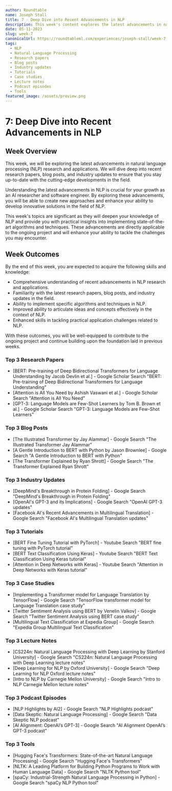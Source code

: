 ```yaml
---
author: Roundtable
name: Joseph Stall
title: 7 - Deep Dive into Recent Advancements in NLP
description: This week's content explores the latest advancements in natural language processing (NLP), including research papers, blog posts, industry updates, tutorials, case studies, lecture notes, podcast episodes, and tools. By the end of the week, learners are expected to have a comprehensive understanding of recent advancements in NLP research and applications, familiarity with the latest resources in the field, and improved skills in implementing NLP algorithms and techniques.
date: 05-11-2023
slug: week-7
canonicalUrl: https://roundtableml.com/experiences/joseph-stall/week-7
tags:
  - NLP
  - Natural Language Processing
  - Research papers
  - Blog posts
  - Industry updates
  - Tutorials
  - Case studies
  - Lecture notes
  - Podcast episodes
  - Tools
featured_image: /assets/preview.png
---
```


# 7: Deep Dive into Recent Advancements in NLP

## Week Overview

This week, we will be exploring the latest advancements in natural language processing (NLP) research and applications. We will dive deep into recent research papers, blog posts, and industry updates to ensure that you stay up-to-date with the cutting-edge developments in the field.

Understanding the latest advancements in NLP is crucial for your growth as an AI researcher and software engineer. By exploring these advancements, you will be able to create new approaches and enhance your ability to develop innovative solutions in the field of NLP.

This week's topics are significant as they will deepen your knowledge of NLP and provide you with practical insights into implementing state-of-the-art algorithms and techniques. These advancements are directly applicable to the ongoing project and will enhance your ability to tackle the challenges you may encounter.

## Week Outcomes

By the end of this week, you are expected to acquire the following skills and knowledge:

- Comprehensive understanding of recent advancements in NLP research and applications.
- Familiarity with the latest research papers, blog posts, and industry updates in the field.
- Ability to implement specific algorithms and techniques in NLP.
- Improved ability to articulate ideas and concepts effectively in the context of NLP.
- Enhanced skills in tackling practical application challenges related to NLP.

With these outcomes, you will be well-equipped to contribute to the ongoing project and continue building upon the foundation laid in previous weeks.

### Top 3 Research Papers

- [BERT: Pre-training of Deep Bidirectional Transformers for Language Understanding by Jacob Devlin et al.] - Google Scholar Search "BERT: Pre-training of Deep Bidirectional Transformers for Language Understanding"
- [Attention is All You Need by Ashish Vaswani et al.] - Google Scholar Search "Attention is All You Need"
- [GPT-3: Language Models are Few-Shot Learners by Tom B. Brown et al.] - Google Scholar Search "GPT-3: Language Models are Few-Shot Learners"

### Top 3 Blog Posts

- [The Illustrated Transformer by Jay Alammar] - Google Search "The Illustrated Transformer Jay Alammar"
- [A Gentle Introduction to BERT with Python by Jason Brownlee] - Google Search "A Gentle Introduction to BERT with Python"
- [The Transformer Explained by Ryan Shrott] - Google Search "The Transformer Explained Ryan Shrott"

### Top 3 Industry Updates

- [DeepMind's Breakthrough in Protein Folding] - Google Search "DeepMind's Breakthrough in Protein Folding"
- [OpenAI's GPT-3 and its Implications] - Google Search "OpenAI GPT-3 updates"
- [Facebook AI's Recent Advancements in Multilingual Translation] - Google Search "Facebook AI's Multilingual Translation updates"

### Top 3 Tutorials

- [BERT Fine Tuning Tutorial with PyTorch] - Youtube Search "BERT fine tuning with PyTorch tutorial"
- [BERT Text Classification Using Keras] - Youtube Search "BERT Text Classification Using Keras tutorial"
- [Attention in Deep Networks with Keras] - Youtube Search "Attention in Deep Networks with Keras tutorial"

### Top 3 Case Studies

- [Implementing a Transformer model for Language Translation by TensorFlow] - Google Search "TensorFlow transformer model for Language Translation case study"
- [Twitter Sentiment Analysis using BERT by Venelin Valkov] - Google Search "Twitter Sentiment Analysis using BERT case study"
- [Multilingual Text Classification at Expedia Group] - Google Search "Expedia Group Multilingual Text Classification"

### Top 3 Lecture Notes

- [CS224n: Natural Language Processing with Deep Learning by Stanford University] - Google Search "CS224n: Natural Language Processing with Deep Learning lecture notes"
- [Deep Learning for NLP by Oxford University] - Google Search "Deep Learning for NLP Oxford lecture notes"
- [Intro to NLP by Carnegie Mellon University] - Google Search "Intro to NLP Carnegie Mellon lecture notes"

### Top 3 Podcast Episodes

- [NLP Highlights by AI2] - Google Search "NLP Highlights podcast"
- [Data Skeptic: Natural Language Processing] - Google Search "Data Skeptic NLP podcast"
- [AI Alignment: OpenAI’s GPT-3] - Google Search "AI Alignment OpenAI’s GPT-3 podcast"

### Top 3 Tools

- [Hugging Face's Transformers: State-of-the-art Natural Language Processing] - Google Search "Hugging Face's Transformers"
- [NLTK: A Leading Platform for Building Python Programs to Work with Human Language Data] - Google Search "NLTK Python tool"
- [spaCy: Industrial-Strength Natural Language Processing in Python] - Google Search "spaCy NLP Python tool"
